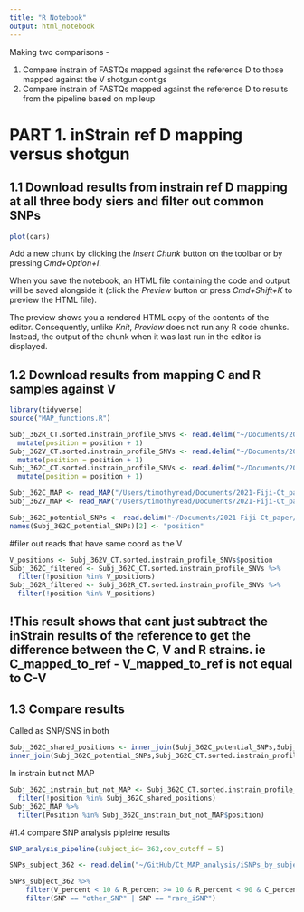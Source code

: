 ```yaml
---
title: "R Notebook"
output: html_notebook
---
```


Making two comparisons -

1. Compare instrain of FASTQs mapped against the reference D to those mapped against the V shotgun contigs 
2. Compare instrain of FASTQs mapped against the reference D to results from the pipeline based on mpileup

# PART 1.  inStrain ref D mapping versus shotgun

## 1.1 Download results from instrain ref D mapping at all three body siers and filter out common SNPs

```r
plot(cars)
```

Add a new chunk by clicking the *Insert Chunk* button on the toolbar or by pressing *Cmd+Option+I*.

When you save the notebook, an HTML file containing the code and output will be saved alongside it (click the *Preview* button or press *Cmd+Shift+K* to preview the HTML file). 

The preview shows you a rendered HTML copy of the contents of the editor. Consequently, unlike *Knit*, *Preview* does not run any R code chunks. Instead, the output of the chunk when it was last run in the editor is displayed.


## 1.2 Download results from mapping C and R samples against V

```r
library(tidyverse)
source("MAP_functions.R")
```

```r
Subj_362R_CT.sorted.instrain_profile_SNVs <- read.delim("~/Documents/2021-Fiji-Ct_paper/inStrain_results/instrain_profile_SNV_results/362R_CT.sorted.instrain_profile_SNVs.tsv") %>%
  mutate(position = position + 1)
Subj_362V_CT.sorted.instrain_profile_SNVs <- read.delim("~/Documents/2021-Fiji-Ct_paper/inStrain_results/instrain_profile_SNV_results/362V_CT.sorted.instrain_profile_SNVs.tsv") %>%
  mutate(position = position + 1)
Subj_362C_CT.sorted.instrain_profile_SNVs <- read.delim("~/Documents/2021-Fiji-Ct_paper/inStrain_results/instrain_profile_SNV_results/362C_CT.sorted.instrain_profile_SNVs.tsv") %>%
  mutate(position = position + 1)
```

```r
Subj_362C_MAP <- read_MAP("/Users/timothyread/Documents/2021-Fiji-Ct_paper/MAP_results/MAP_files/362C_MAP.txt","362C")
Subj_362V_MAP <- read_MAP("/Users/timothyread/Documents/2021-Fiji-Ct_paper/MAP_results/MAP_files/362V_MAP.txt","362C")
```

```r
Subj_362C_potential_SNPs <- read.delim("~/Documents/2021-Fiji-Ct_paper/MAP_results/MAP_files/MAP_processing_results/362C_potential_SNPs.tsv")
names(Subj_362C_potential_SNPs)[2] <- "position"
```

#filer out reads that have same coord as the V
```r
V_positions <- Subj_362V_CT.sorted.instrain_profile_SNVs$position
Subj_362C_filtered <- Subj_362C_CT.sorted.instrain_profile_SNVs %>%
  filter(!position %in% V_positions)
Subj_362R_filtered <- Subj_362R_CT.sorted.instrain_profile_SNVs %>%
  filter(!position %in% V_positions)
```

## !This result shows that cant just subtract the inStrain results of the reference to get the difference between the C, V and R strains.  ie C_mapped_to_ref - V_mapped_to_ref is not equal to C-V


## 1.3 Compare results

Called as SNP/SNS in both
```r
Subj_362C_shared_positions <- inner_join(Subj_362C_potential_SNPs,Subj_362C_CT.sorted.instrain_profile_SNVs, by = "position") %>% .$position
inner_join(Subj_362C_potential_SNPs,Subj_362C_CT.sorted.instrain_profile_SNVs, by = "position") %>% nrow()
```
In instrain but not MAP
```r
Subj_362C_instrain_but_not_MAP <- Subj_362C_CT.sorted.instrain_profile_SNVs %>%
  filter(!position %in% Subj_362C_shared_positions)
Subj_362C_MAP %>% 
  filter(Position %in% Subj_362C_instrain_but_not_MAP$position)
```

#1.4 compare SNP analysis pipleine results

```r
SNP_analysis_pipeline(subject_id= 362,cov_cutoff = 5)
```

```r
SNPs_subject_362 <- read.delim("~/GitHub/Ct_MAP_analysis/iSNPs_by_subject/iSNPs_subject_362.tsv")

```
```r
SNPs_subject_362 %>%
    filter(V_percent < 10 & R_percent >= 10 & R_percent < 90 & C_percent < 10) %>%
    filter(SNP == "other_SNP" | SNP == "rare_iSNP")
```



